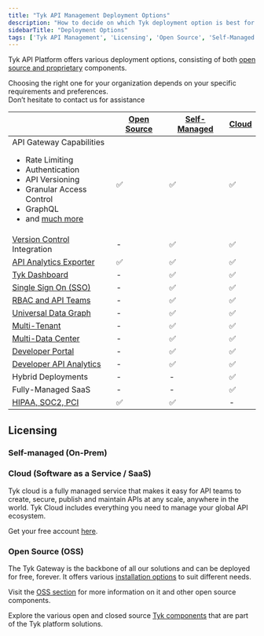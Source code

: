 ```yaml
---
title: "Tyk API Management Deployment Options"
description: "How to decide on which Tyk deployment option is best for you"
sidebarTitle: "Deployment Options"
tags: ['Tyk API Management', 'Licensing', 'Open Source', 'Self-Managed', 'Tyk Cloud', 'API Gateway']
---
```



Tyk API Platform offers various deployment options, consisting of both [open source and proprietary](/tyk-stack)
components.

Choosing the right one for your organization depends on your specific requirements and preferences.
<br />Don’t hesitate to contact us for assistance <ButtonLeft href="https://tyk.io/contact/" color="green" content="Contact us" />

|                                                                                                                                                                                                                                    | [Open Source](/tyk-open-source)  |   [Self-Managed](/tyk-self-managed#installation-options-for-tyk-self-managed)      |  [Cloud](https://account.cloud-ara.tyk.io/signup)
|------------------------------------------------------------------------------------------------------------------------------------------------------------------------------------------------------------------------------------|----------------|-------------------|---------
| API Gateway Capabilities <br /> <ul><li>Rate Limiting</li><li>Authentication</li> <li>API Versioning</li><li>Granular Access Control</li><li>GraphQL</li>  <li>and [much more](/tyk-open-source)</li></ul> | ✅             |✅	              |✅
| [Version Control](/api-management/automations/sync) Integration                                                                                                                                                      | -		      |✅	              |✅
| [API Analytics Exporter](/tyk-pump)                                                                                                                                                                                   | ✅		      |✅	              |✅	 
| [Tyk Dashboard](/tyk-dashboard)                                                                                                                                                                                       | -	          |✅	              |✅	 
| [Single Sign On (SSO)](/api-management/external-service-integration#single-sign-on-sso)                                                                                                                                                         | -	          |✅	              |✅	      
| [RBAC and API Teams](/api-management/user-management#)                                                                                                                                                                             | -	          |✅	              |✅	      
| [Universal Data Graph](/api-management/data-graph#overview)                                                                                                                                                                         | -	          |✅	              |✅	      
| [Multi-Tenant](/api-management/dashboard-configuration#organizations)                                                                                                                                           | -	          |✅	              |✅	      
| [Multi-Data Center](/api-management/mdcb#managing-geographically-distributed-gateways-to-minimize-latency-and-protect-data-sovereignty)                                                                                                                                                                           | -	          |✅	              |✅	      
| [Developer Portal](/tyk-developer-portal)                                                                                                                                                                             | -		      |✅	              |✅	 
| [Developer API Analytics](/api-management/dashboard-configuration#traffic-analytics)                                                                                                                                                                   | -		      |✅	              |✅	   
| Hybrid Deployments                                                                                                                                                                                                                 | -		      |-	              |✅
| Fully-Managed SaaS                                                                                                                                                                                                                 | -		      |-	              |✅
| [HIPAA, SOC2, PCI](https://tyk.io/governance-and-auditing/)                                                                                                                                                                        | ✅		      |✅	              | -


## Licensing

### Self-managed (On-Prem)

<SelfManagedLicensingInclude/>

### Cloud (Software as a Service / SaaS)

Tyk cloud is a fully managed service that makes it easy for API teams to create, secure, publish and maintain APIs at any scale, anywhere in the world. Tyk Cloud includes everything you need to manage your global API ecosystem.

Get your free account [here](https://tyk.io/sign-up/).

### Open Source (OSS)

The Tyk Gateway is the backbone of all our solutions and can be deployed for free, forever. It offers various [installation options](/tyk-open-source#installation-options-for-tyk-gateway) to suit different needs.

Visit the [OSS section](/tyk-open-source) for more information on it and other open source components.

Explore the various open and closed source [Tyk components](tyk-stack) that are part of the Tyk platform solutions.
